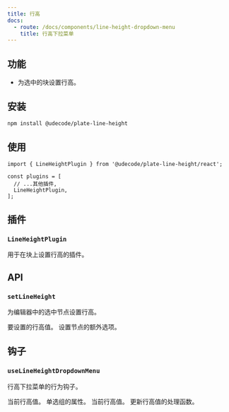```yaml
---
title: 行高
docs:
  - route: /docs/components/line-height-dropdown-menu
    title: 行高下拉菜单
---
```


<ComponentPreview name="line-height-demo" />

<PackageInfo>

## 功能

- 为选中的块设置行高。

</PackageInfo>

## 安装

```bash
npm install @udecode/plate-line-height
```

## 使用

```tsx
import { LineHeightPlugin } from '@udecode/plate-line-height/react';

const plugins = [
  // ...其他插件,
  LineHeightPlugin,
];
```

## 插件

### `LineHeightPlugin`

用于在块上设置行高的插件。

## API

### `setLineHeight`

为编辑器中的选中节点设置行高。

<API name="setLineHeight">
<APIOptions type="SetLineHeightOptions">
  <APIItem name="value" type="number">
    要设置的行高值。
  </APIItem>
  <APIItem name="setNodesOptions" type="SetNodesOptions">
    设置节点的额外选项。
  </APIItem>
</APIOptions>
</API>

## 钩子

### `useLineHeightDropdownMenu`

行高下拉菜单的行为钩子。

<API name="useLineHeightDropdownMenu">
<APIState>
  <APIItem name="value" type="number">
    当前行高值。
  </APIItem>
</APIState>

<APIReturns type="object">
  <APIItem name="radioGroupProps" type="object">
    单选组的属性。
  <APISubList>
    <APISubListItem parent="radioGroupProps" name="value" type="string">
      当前行高值。
    </APISubListItem>
    <APISubListItem parent="radioGroupProps" name="onValueChange" type="function">
      更新行高值的处理函数。
    </APISubListItem>
  </APISubList>
  </APIItem>
</APIReturns>
</API>